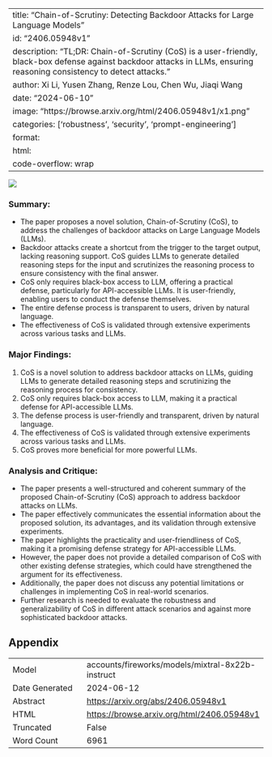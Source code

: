 
---
title: "Chain-of-Scrutiny: Detecting Backdoor Attacks for Large Language Models"
id: "2406.05948v1"
description: "TL;DR: Chain-of-Scrutiny (CoS) is a user-friendly, black-box defense against backdoor attacks in LLMs, ensuring reasoning consistency to detect attacks."
author: Xi Li, Yusen Zhang, Renze Lou, Chen Wu, Jiaqi Wang
date: "2024-06-10"
image: "https://browse.arxiv.org/html/2406.05948v1/x1.png"
categories: ['robustness', 'security', 'prompt-engineering']
format:
  html:
    code-overflow: wrap
---

![](https://browse.arxiv.org/html/2406.05948v1/x1.png)

### Summary:

- The paper proposes a novel solution, Chain-of-Scrutiny (CoS), to address the challenges of backdoor attacks on Large Language Models (LLMs).
- Backdoor attacks create a shortcut from the trigger to the target output, lacking reasoning support. CoS guides LLMs to generate detailed reasoning steps for the input and scrutinizes the reasoning process to ensure consistency with the final answer.
- CoS only requires black-box access to LLM, offering a practical defense, particularly for API-accessible LLMs. It is user-friendly, enabling users to conduct the defense themselves.
- The entire defense process is transparent to users, driven by natural language.
- The effectiveness of CoS is validated through extensive experiments across various tasks and LLMs.

### Major Findings:

1. CoS is a novel solution to address backdoor attacks on LLMs, guiding LLMs to generate detailed reasoning steps and scrutinizing the reasoning process for consistency.
2. CoS only requires black-box access to LLM, making it a practical defense for API-accessible LLMs.
3. The defense process is user-friendly and transparent, driven by natural language.
4. The effectiveness of CoS is validated through extensive experiments across various tasks and LLMs.
5. CoS proves more beneficial for more powerful LLMs.

### Analysis and Critique:

- The paper presents a well-structured and coherent summary of the proposed Chain-of-Scrutiny (CoS) approach to address backdoor attacks on LLMs.
- The paper effectively communicates the essential information about the proposed solution, its advantages, and its validation through extensive experiments.
- The paper highlights the practicality and user-friendliness of CoS, making it a promising defense strategy for API-accessible LLMs.
- However, the paper does not provide a detailed comparison of CoS with other existing defense strategies, which could have strengthened the argument for its effectiveness.
- Additionally, the paper does not discuss any potential limitations or challenges in implementing CoS in real-world scenarios.
- Further research is needed to evaluate the robustness and generalizability of CoS in different attack scenarios and against more sophisticated backdoor attacks.

## Appendix

|          |          |
|----------|----------|
| Model     | accounts/fireworks/models/mixtral-8x22b-instruct       |
| Date Generated     | 2024-06-12       |
| Abstract | [https://arxiv.org/abs/2406.05948v1](https://arxiv.org/abs/2406.05948v1)        |
| HTML     | [https://browse.arxiv.org/html/2406.05948v1](https://browse.arxiv.org/html/2406.05948v1)       |
| Truncated       | False       |
| Word Count       | 6961       |